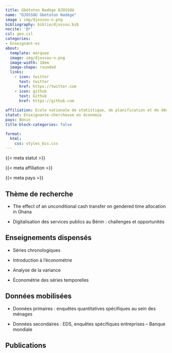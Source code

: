 ```yaml
---
title: Gbètoton Nadège DJOSSOU
name: "DJOSSOU Gbètoton Nadège"
image : img/djossou-n.png
bibliography: biblio/djossou.bib
nocite: '@*'
csl: geo.csl
categories: 
- Enseignant·es
about:
  template: marquee
  image: img/djossou-n.png
  image-width: 18em
  image-shape: rounded
  links:
    - icon: twitter
      text: twitter
      href: https://twitter.com
    - icon: github
      text: Github
      href: https://github.com
      
affiliation: Ecole nationale de statistique, de planification et de démographie (ENSPD), Université de Parakou
statut: Enseignante-chercheuse en économie
pays: Bénin
title-block-categories: false

format:
  html: 
    css: styles_bis.css
---
```


::: {#profil}
::: {#statut}
{{< meta statut >}}
:::

::: {#affiliation}
{{< meta affiliation >}}
:::

::: {#pays}
<i class="bi bi-globe2"></i> {{< meta pays >}}\
:::
:::

## <i class="bi bi-ui-checks-grid"></i> Thème de recherche

::: {#liste}
-   The effect of an unconditional cash transfer on gendered time allocation in Ghana

-   Digitalisation des services publics au Bénin : challenges et opportunités
:::

## <i class="bi bi-person-video3"></i> Enseignements dispensés

<div>

-   Séries chronologiques

-   Introduction à l'économétrie

-   Analyse de la variance

-   Économétrie des séries temporelles

</div>

## <i class="bi bi-clipboard-data"></i> Données mobilisées

-   Données primaires : enquêtes quantitatives spécifiques au sein des ménages

-   Données secondaires : EDS, enquêtes spécifiques entreprises -- Banque mondiale

## <i class="bi bi-file-earmark-text"></i> Publications

::: {#refs}
:::
